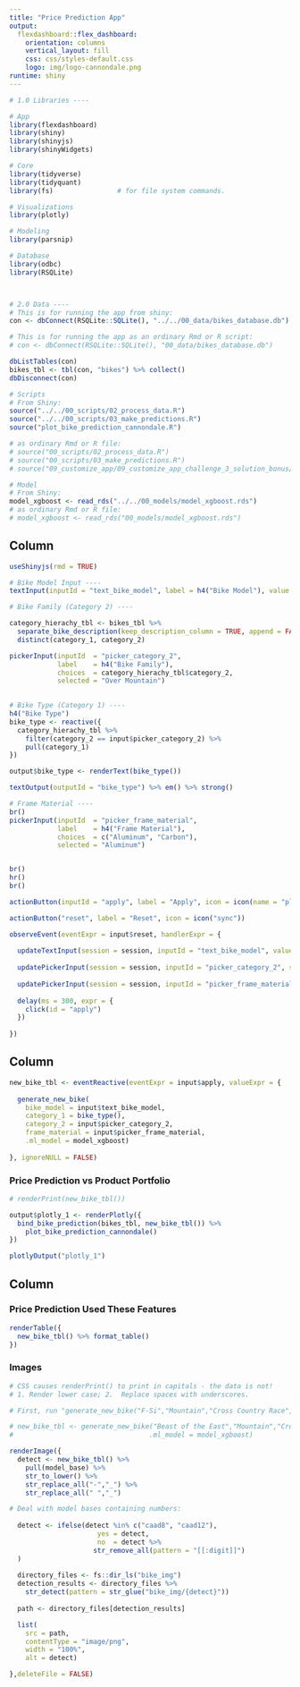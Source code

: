 ```yaml
---
title: "Price Prediction App"
output: 
  flexdashboard::flex_dashboard:
    orientation: columns
    vertical_layout: fill
    css: css/styles-default.css
    logo: img/logo-cannondale.png
runtime: shiny
---
```


```r

# 1.0 Libraries ----

# App
library(flexdashboard)
library(shiny)
library(shinyjs)
library(shinyWidgets)

# Core
library(tidyverse)
library(tidyquant)
library(fs)                # for file system commands.

# Visualizations
library(plotly)

# Modeling
library(parsnip)

# Database
library(odbc)
library(RSQLite)



# 2.0 Data ----
# This is for running the app from shiny:
con <- dbConnect(RSQLite::SQLite(), "../../00_data/bikes_database.db")

# This is for running the app as an ordinary Rmd or R script:
# con <- dbConnect(RSQLite::SQLite(), "00_data/bikes_database.db")

dbListTables(con)
bikes_tbl <- tbl(con, "bikes") %>% collect()
dbDisconnect(con)

# Scripts
# From Shiny:
source("../../00_scripts/02_process_data.R")
source("../../00_scripts/03_make_predictions.R")
source("plot_bike_prediction_cannondale.R")

# as ordinary Rmd or R file:
# source("00_scripts/02_process_data.R")
# source("00_scripts/03_make_predictions.R")
# source("09_customize_app/09_customize_app_challenge_3_solution_bonus/plot_bike_prediction_cannondale.R")

# Model
# From Shiny:
model_xgboost <- read_rds("../../00_models/model_xgboost.rds")
# as ordinary Rmd or R file:
# model_xgboost <- read_rds("00_models/model_xgboost.rds")

```

Column {.sidebar}
-----------------------------------------------------------------------

```r
useShinyjs(rmd = TRUE)

# Bike Model Input ----
textInput(inputId = "text_bike_model", label = h4("Bike Model"), value = "Jekyll Al 1 Black Inc.")

# Bike Family (Category 2) ----

category_hierachy_tbl <- bikes_tbl %>% 
  separate_bike_description(keep_description_column = TRUE, append = FALSE) %>%
  distinct(category_1, category_2)

pickerInput(inputId  = "picker_category_2", 
            label    = h4("Bike Family"), 
            choices  = category_hierachy_tbl$category_2, 
            selected = "Over Mountain")
  

# Bike Type (Category 1) ----
h4("Bike Type")
bike_type <- reactive({
  category_hierachy_tbl %>%
    filter(category_2 == input$picker_category_2) %>%
    pull(category_1)
})

output$bike_type <- renderText(bike_type())

textOutput(outputId = "bike_type") %>% em() %>% strong()

# Frame Material ----
br()
pickerInput(inputId  = "picker_frame_material", 
            label    = h4("Frame Material"), 
            choices  = c("Aluminum", "Carbon"), 
            selected = "Aluminum")


br()
hr()
br()

actionButton(inputId = "apply", label = "Apply", icon = icon(name = "play", lib = "font-awesome"))

actionButton("reset", label = "Reset", icon = icon("sync"))

observeEvent(eventExpr = input$reset, handlerExpr = {
  
  updateTextInput(session = session, inputId = "text_bike_model", value = "Jekyll Al 1 Black Inc.")
  
  updatePickerInput(session = session, inputId = "picker_category_2", selected = "Over Mountain")
  
  updatePickerInput(session = session, inputId = "picker_frame_material", selected = "Aluminum")
  
  delay(ms = 300, expr = {
    click(id = "apply")
  })
  
})

```


Column {data-width=650}
-----------------------------------------------------------------------

```r
new_bike_tbl <- eventReactive(eventExpr = input$apply, valueExpr = {
  
  generate_new_bike(
    bike_model = input$text_bike_model, 
    category_1 = bike_type(), 
    category_2 = input$picker_category_2, 
    frame_material = input$picker_frame_material, 
    .ml_model = model_xgboost)
  
}, ignoreNULL = FALSE)


```


### Price Prediction vs Product Portfolio

```r
# renderPrint(new_bike_tbl())

output$plotly_1 <- renderPlotly({
  bind_bike_prediction(bikes_tbl, new_bike_tbl()) %>%
    plot_bike_prediction_cannondale()
})

plotlyOutput("plotly_1")

```

Column {data-width=350}
-----------------------------------------------------------------------

### Price Prediction Used These Features

```r
renderTable({
  new_bike_tbl() %>% format_table()
})


```

### Images

```r

# CSS causes renderPrint() to print in capitals - the data is not!
# 1. Render lower case; 2.  Replace spaces with underscores.

# First, run "generate_new_bike("F-Si","Mountain","Cross Country Race","Aluminum", .ml_model = model_xgboost)" to get new data.

# new_bike_tbl <- generate_new_bike("Beast of the East","Mountain","Cross Country Race","Aluminum", 
#                                  .ml_model = model_xgboost)

renderImage({
  detect <- new_bike_tbl() %>% 
    pull(model_base) %>% 
    str_to_lower() %>% 
    str_replace_all("-","_") %>% 
    str_replace_all(" ","_") 

# Deal with model bases containing numbers:
  
  detect <- ifelse(detect %in% c("caad8", "caad12"), 
                      yes = detect,
                      no  = detect %>% 
                     str_remove_all(pattern = "[[:digit]]")
  )
          
  directory_files <- fs::dir_ls("bike_img")
  detection_results <- directory_files %>% 
    str_detect(pattern = str_glue("bike_img/{detect}"))
  
  path <- directory_files[detection_results]

  list(
    src = path,
    contentType = "image/png",
    width = "100%",
    alt = detect)

},deleteFile = FALSE)

```

